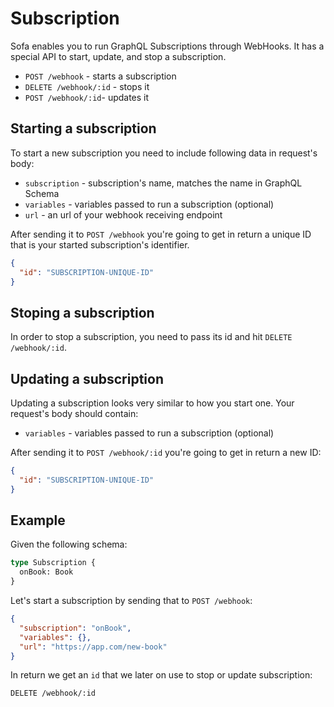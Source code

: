 # Subscription

Sofa enables you to run GraphQL Subscriptions through WebHooks. It has a special API to start, update, and stop a subscription.

- `POST /webhook` - starts a subscription
- `DELETE /webhook/:id` - stops it
- `POST /webhook/:id`- updates it

## Starting a subscription

To start a new subscription you need to include following data in request's body:

- `subscription` - subscription's name, matches the name in GraphQL Schema
- `variables` - variables passed to run a subscription (optional)
- `url` - an url of your webhook receiving endpoint

After sending it to `POST /webhook` you're going to get in return a unique ID that is your started subscription's identifier.

```json
{
  "id": "SUBSCRIPTION-UNIQUE-ID"
}
```

## Stoping a subscription

In order to stop a subscription, you need to pass its id and hit `DELETE /webhook/:id`.

## Updating a subscription

Updating a subscription looks very similar to how you start one. Your request's body should contain:

- `variables` - variables passed to run a subscription (optional)

After sending it to `POST /webhook/:id` you're going to get in return a new ID:

```json
{
  "id": "SUBSCRIPTION-UNIQUE-ID"
}
```

## Example

Given the following schema:

```graphql
type Subscription {
  onBook: Book
}
```

Let's start a subscription by sending that to `POST /webhook`:

```json
{
  "subscription": "onBook",
  "variables": {},
  "url": "https://app.com/new-book"
}
```

In return we get an `id` that we later on use to stop or update subscription:

```
DELETE /webhook/:id
```